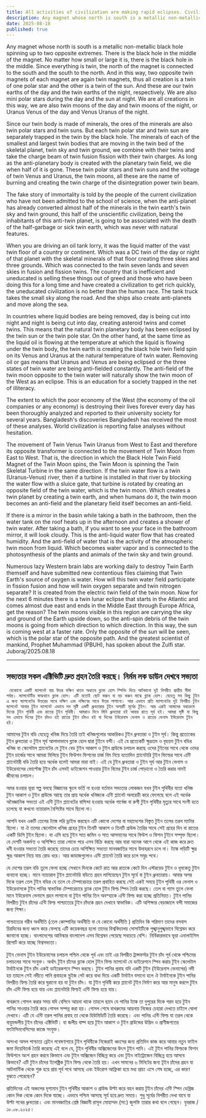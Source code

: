 ```yaml
---
title: All activities of civilization are making rapid eclipses. Civilization will see brutal lock down
description: Any magnet whose north is south is a metallic non-metallic black hole spinning up to two opposite extremes. There is the black hole in the middle of the magnet. No matter how small or large it is, there is the black hole in the middle. Since everything is twin, the north of the magnet is connected to the south and the south to the north.
date: 2025-08-18
published: true
---
```


Any magnet whose north is south is a metallic non-metallic black hole spinning up to two opposite extremes. There is the black hole in the middle of the magnet. No matter how small or large it is, there is the black hole in the middle. Since everything is twin, the north of the magnet is connected to the south and the south to the north. And in this way, two opposite twin magnets of each magnet are again twin magnets, thus all creation is a twin of one polar star and the other is a twin of the sun. And these are our twin earths of the day and the twin earths of the night, respectively. We are also mini polar stars during the day and the sun at night. We are all creations in this way, we are also twin moons of the day and twin moons of the night, or Uranus Venus of the day and Venus Uranus of the night.

Since our twin body is made of minerals, the ores of the minerals are also twin polar stars and twin suns. But each twin polar star and twin sun are separately trapped in the twin by the black hole. The minerals of each of the smallest and largest twin bodies that are moving in the twin bed of the skeletal planet, twin sky and twin ground, we combine with their twins and take the charge beam of twin fusion fission with their twin charges. As long as the anti-planetary body is created with the planetary twin field, we die when half of it is gone. These twin polar stars and twin suns and the voltage of twin Venus and Uranus, the twin moons, all these are the name of burning and creating the twin charge of the disintegration power twin beam.

The fake story of immortality is told by the people of the current civilization who have not been admitted to the school of science, when the anti-planet has already converted almost half of the minerals in the twin earth's twin sky and twin ground, this half of the unscientific civilization, being the inhabitants of this anti-twin planet, is going to be associated with the death of the half-garbage or sick twin earth, which was never with natural features.

When you are driving an oil tank lorry, it was the liquid matter of the vast twin floor of a country or continent. Which was a DC twin of the day or night of that planet with the skeletal minerals of that floor creating three skies and three grounds. Which was connected to the twin seven lands and seven skies in fusion and fission twins. The country that is inefficient and uneducated is selling these things out of greed and those who have been doing this for a long time and have created a civilization to get rich quickly, the uneducated civilization is no better than the human race.
The tank truck takes the small sky along the road. And the ships also create anti-planets and move along the sea.

In countries where liquid bodies are being removed, day is being cut into night and night is being cut into day, creating asteroid twins and comet twins. This means that the natural twin planetary body has been eclipsed by the twin sun or the twin pole star.
On the other hand, at the same time as the liquid oil is flowing at the temperature at which the liquid is flowing under the twin body, the twin earth is creating the black hole twin field spin on its Venus and Uranus at the natural temperature of twin water. Removing oil or gas means that Uranus and Venus are being eclipsed or the three states of twin water are being anti-fielded constantly. The anti-field of the twin moon opposite to the twin water will naturally show the twin moon of the West as an eclipse. This is an education for a society trapped in the net of illiteracy.

The extent to which the poor economy of the West (the economy of the oil companies or any economy) is destroying their lives forever every day has been thoroughly analyzed and reported to their university society for several years. Bangladesh's discoveries Bangladesh has received the most of these analyses. World civilization is reporting false analyses without hesitation.

The movement of Twin Venus Twin Uranus from West to East and therefore its opposite transformer is connected to the movement of Twin Moon from East to West. That is, the direction in which the Black Hole Twin Field Magnet of the Twin Moon spins, the Twin Moon is spinning the Twin Skeletal Turbine in the same direction. If the twin water flow is a twin (Uranus-Venus) river, then if a turbine is installed in that river by blocking the water flow with a sluice gate, that turbine is rotated by creating an opposite field of the twin water, which is the twin moon. Which creates a twin planet by creating a twin earth, and when humans do it, the twin moon becomes an anti-field and the planetary field itself becomes an anti-field.

If there is a mirror in the basin while taking a bath in the bathroom, then the water tank on the roof heats up in the afternoon and creates a shower of twin water. After taking a bath, if you want to see your face in the bathroom mirror, it will look cloudy. This is the anti-liquid water flow that has created humidity. And the anti-field of water that is the activity of the atmospheric twin moon from liquid. Which becomes water vapor and is connected to the photosynthesis of the plants and animals of the twin sky and twin ground.

Numerous lazy Western brain labs are working daily to destroy Twin Earth themself and have submitted new contentious files claiming that Twin Earth's source of oxygen is water. How will this twin water field participate in fission fusion and how will twin oxygen separate and twin nitrogen separate? It is created from the electric twin field of the twin moon.
Now for the next 6 minutes there is a twin lunar eclipse that starts in the Atlantic and comes almost due east and ends in the Middle East through Europe Africa, get the reason?
The twin moons visible in this region are carrying the sky and ground of the Earth upside down, so the anti-spin debris of the twin moons is going from which direction to which direction. In this way, the sun is coming west at a faster rate. Only the opposite of the sun will be seen, which is the polar star of the opposite path. And the greatest scientist of mankind, Prophet Muhammad (PBUH), has spoken about the Zulfi star.
Juboraj/2025.08.18

---

## সভ‍্যতার সকল এক্টিভিটি দ্রুত গ্রহন তৈরি করছে। নির্মম লক ডাউন দেখবে সভ‍্যতা


     যেকোনো একটি ম‍্যাগনেট যার উত্তর দক্ষিণ ধাতব অধাতব ব্ল‍্যাক হোল স্পিনিং দিয়ে আটকানো দুই বিপরীত প্রান্তীয় সীমা পর্যন্ত। ম‍্যাগনেটটির মাঝখানে ব্ল‍্যাক হোল। এটি যতোই ছোট করুন বা বড় করুন মাঝে ব্ল‍্যাক হোল। যেহেতু সব কিছু টুইন এ জন‍্য ম‍্যাগনেটের উত্তরের সাথে দক্ষিণ এবং দক্ষিণের সাথে উত্তর লাগানো। আর এভাবে প্রতি ম‍্যাগনেটের দুই বিপরীত টুইন ম‍্যাগনেট আবার টুইন ম‍্যাগনেট এভাবে সব সৃষ্টি একটি ধ্রুবতারার টুইন অপরটি সূর্যের টুইন। আর এরাই আমাদের যথাক্রমে দিনের টুইন পৃথিবী এবং রাতের টুইন পৃথিবী। আমরাও দিনে মিনি ধ্রুবতারা হই আবার রাতে সূর্য হই। আমরা সৃষ্টি যা কিছু সব এভাবে দিনের টুইন চাঁদও হই রাতের টুইন চাঁদও হই বা দিনের ইউরেনাস ভেনাস ও রাতের ভেনাস ইউরেনাস টুইন হই। 

আমাদের টুইন বডি যেহেতু খনিজ দিয়ে তৈরি তাই খনিজগুলোর আকরিকও টুইন ধ্রুবতারা ও টুইন সূর্য। কিন্তু প্রত‍্যেকের টুইন ধ্রুবতারা ও টুইন সূর্য আলাদাভাবে ব্ল‍্যাক হোল দ্বারা টুইনে বন্দী। এই যে প্রত‍্যেকটি ক্ষুদ্রতম ও বৃহত্তম টুইন বডির খনিজ যা স্কেলেটাল প্ল‍্যানেটের যে টুইন বেড টুইন আকাশ ও টুইন গ্রাউন্ডে চলাচল করছে ওদের টুইনের সাথে থেকে ওদের টুইন চার্জের সাথে আমরা মিলিয়ে টুইন ফিউশন ফিশনের চার্জ বিম নিয়ে যতোদিন প্ল‍্যানেটারি টুইন ফিল্ডের সাথে এন্টি প্ল‍্যানেটারী বডি তৈরি হয়ে অর্ধেক হলেই আমরা মারা যাই। এই যে টুইন ধ্রুবতারা ও টুইন সূর্য আর টুইন ভেনাস ও ইউরেনাসের ভোল্টেজ টুইন চাঁদ এসবই ডাইজেশন পাওয়ার টুইন বিমের টুইন চার্জ পোড়ানো ও তৈরি করার নামই জীবনের চলাচল।

অমর হওয়ার ভূয়া গল্প বলছে বিজ্ঞানের স্কুলে ভর্তি না হওয়া বর্তমান সভ‍্যতার লোকজন যখন টুইন পৃথিবীর যতো খনিজ টুইন আকাশ ও টুইন গ্রাউন্ডে আছে তার প্রায় অর্ধেক খনিজকে এন্টি প্ল‍্যানেট অলরেডী করে ফেলেছে বলে এই অর্ধেক অবৈজ্ঞানিক সভ‍্যতা এই এন্টি টুইন প্ল‍্যানেটের বাসিন্দা হওয়ায় অর্ধেক গার্বেজ বা রুগী টুইন পৃথিবীর মৃত‍্যুর সাথে সংগী হতে চলেছে যা কখনো ন‍্যাচারাল বৈশিষ্টের সাথে ছিলো না। 

আপনি যখন একটি তেলের ট‍্যাঙ্ক লরি ড্রাইভ করছেন এটি কোনো দেশের বা মহাদেশের বিস্তৃত টুইন তলের  তরল ম‍্যাটার ছিলো। যা ঐ তলের স্কেলেটাল খনিজ গ্রহের টুইন তিনটি আকাশ ও তিনটি গ্রাউন্ড তৈরির সাথে সেই গ্রহের দিন বা রাতের একটি ডিসি টুইন ছিলো। যা এসি হয়ে টুইন সাত জমিন ও সাত আসমানের সাথে ফিউশ ও ফিশন টুইনে সম্পৃক্ত ছিলো। যে দেশটি অকর্মণ‍্য ও অশিক্ষিত তারা লোভে পরে এসব বিক্রি করছে আর যারা অনেক আগে থেকে এই কাজ করে দ্রুত ধনী হওয়ার সভ‍্যতা তৈরি করেছে তাদের চেয়ে অশিক্ষিত সভ‍্যতা  মানবজাতির সাথে উদাহরনে চলে না।
ট‍্যাঙ্ক লড়িটি ক্ষুদ্র ক্ষুদ্র আকাশ নিয়ে যায় রোড ধরে। আর জাহাজগুলোও এন্টি প্ল‍্যানেট তৈরি করে চলে সমুদ্র পথে। 

   যে দেশের তরল বডি তুলে ফেলা হচ্ছে সেখানে দিনকে কেটে রাত আর রাতকে কেটে দিন এস্টরয়েড টুইন ও ধূমকেতু টুইন বানানো হচ্ছে। মানে ন‍্যাচারাল টুইন প্ল‍্যানেটারি বডিতে গ্রহন লাগিয়েছেন টুইন সূর্যে বা টুইন ধ্রুবতারায়। 
আবার অপর দিকে তরল তেল টুইন বডির যে তলে যে টেম্পারেচারে তরল প্রবাহিত করছে সেই একই সময়ে টুইন পৃথিবী ওর ভেনাস ও ইউরেনাসকে টুইন পানির স্বাভাবিক টেম্পারেচারে ব্ল‍্যাক হোল টুইন ফিল্ড স্পিন তৈরি করছে। তেল বা গ‍্যাস তুলে ফেলা মানে ইউরেনাস ভেনাসে গ্রহন লাগানো  বা টুইন পানির তিন অবস্হাকে এন্টি ফিল্ড করা হচ্ছে প্রতিনিয়ত। টুইন পানির বিপরীত টুইন চাঁদের এন্টি ফিল্ড পাশ্চাত‍্যের টুইন চাঁদকে গ্রহন দেখাবে স্বাভাবিক। এটি অশিক্ষার বেড়াজালে বন্দী সমাজের জন‍্য শিক্ষা।

পাশ্চাত্যের গরীব অর্থনীতি (তেল কোম্পানির   অর্থনীতি বা যে কোনো অর্থনীতি ) প্রতিদিন কি পরিমাণ তাদের বসবাস চিরদিনের জন‍্য ধ্বংস করে ফেলছে এটি কয়েকবছর হলো তাদের বিশ্ববিদ্যালয় সোসাইটিকে পুঙ্খানুপুঙ্খভাবে বিশ্লেষন করে জানানো হচ্ছে। বাংলাদেশের আবিস্কার বাংলাদেশ এসব বিশ্লেষন পেয়েছে সবচেয়ে বেশি। নির্বিকারভাবে ভূয়া এনালাইসিস রিপোর্ট করে যাচ্ছে বিশ্বসভ‍্যতা। 

টুইন ভেনাস টুইন ইউরেনাসের চলাচল পশ্চিম থেকে পূর্ব এবং তাই এর বিপরীত ট্রান্সফর্মার টুইন চাঁদ পূর্ব থেকে পশ্চিমের চলাচলের সাথে সংযুক্ত। অর্থাৎ টুইন চাঁদের ব্ল‍্যাক হোল টুইন ফিল্ড ম‍্যাগনেট যে ডাইরেশনে স্পিন করায় টুইন স্কেলেটাল টার্বাইনকে টুইন চাঁদ একই ডাইরেকশনে স্পিন করছে।  টুইন পানির প্রবাহ যদি একটি টুইন (ইউরেনাস ভেনাসের) নদী হয় তাহলে সেই নদীতে পানি প্রবাহকে স্লুইজ গেট করে
বাধা দিয়ে একটি টার্বাইন বসানো হলে ঐ টার্বাইনকে টুইন পানির বিপরীত ফিল্ড তৈরি করে ঘুরানো হয় যা টুইন চাঁদ। যা টুইন পৃথিবী করে প্ল‍্যানেট টুইন নির্মাণ করে আর মানুষ করলে টুইন চাঁদ এন্টি ফিল্ড হয়ে যায় এবং প্ল‍্যানেটারি ফিল্ডই এন্টি ফিল্ড হয়ে যায়। 

বাথরুমে গোসল করার সময় যদি বেসিনে  আয়না থাকে তাহলে ছাদে যে পানির ট‍্যাঙ্ক তা   দুপুরের দিকে গরম হয়ে টুইন পানির সাওয়ার  তৈরি করে গোসল সম্পন্ন করা হয়। গোসল শেষে বাথরুমের আয়নায় নিজের চেহারা দেখতে চাইলে ঘোলা দেখাবে। এটি যে এন্টি তরল পানির প্রবাহ তা থেকে হিউমিডিটি তৈরি করেছে। এবং পানির এন্টি ফিল্ড যা তরল থেকে বায়ুমন্ডলীয় টুইন চাঁদের এক্টিভিটি। যা জলীয় বাষ্প হয়ে টুইন আকাশ ও টুইন গ্রাউন্ডের উদ্ভিদ ও প্রাণীজগতের ফটোসিনথেসিসের কাজে সংযুক্ত।

অসংখ্য অসল পাশ্চাত্য ব্রেইন গবেষণাগারে টুইন পৃথিবীকে নিজেরাই ধ্বংসের জন‍্য প্রতিদিন কাজ করে আবার নতুন ফাইল জমা দিয়েবিতর্ক তৈরি করেছে এই বলে যে, টুইন পৃথিবীর অক্সিজেনের উৎস টুইন পানি। এই টুইন পানির ফিল্ডকে ফিশন ফিউশনে অংশ গ্রহন করবে কিভাবে এবং টুইন অক্সিজেন বিচ্ছিন্ন করে এবং টুইন নাইট্রোজেন বিচ্ছিন্ন হয়ে আসবে কিভাবে? এটি টুইন চাঁদের ইলেক্ট্রিক টুইন ফিল্ড থেকে তৈরি হয়। এখন সামনের ৬ মিনিটের জন‍্য টূইন চাঁদের গ্রহন যা আটলান্টিক থেকে শুরু হয়ে প্রায় পূর্ব পথে আসছে  এবং ইউরোপ আফ্রিকা হয়ে মধ‍্য প্রাচ‍্য এসে শেষ হচ্ছে, এর কারণ বুঝতে পেরেছেন? 

প্রতিদিনের এই অঞ্চলের দৃশ‍্যমান টুইন পৃথিবীর আকাশ ও গ্রাউন্ড উল্টা করে বহন করায় টুইন চাঁদের এন্টি স্পিন ডেব্রিজ কোন দিক থেকে কোন দিকে যাচ্ছে। এভাবে পশ্চিম আসছে সূর্য হয়ে দ্রুত সময়ে। শুধু সূর্যের বিপরীত দেখা যাবে যা উল্টা পথের  ধ্রুবতারা। এবং মানবজাতির শ্রেষ্ঠ বিজ্ঞানী রাসূল মোহাম্মদ (সা:) জুলফি তারার কথা বলে গেছেন। 
যুবরাজ /১৮.০৮.২০২৫।
